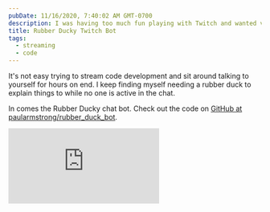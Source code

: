 ```yaml
---
pubDate: 11/16/2020, 7:40:02 AM GMT-0700
description: I was having too much fun playing with Twitch and wanted viewers to be able to help me with “rubber duck debugging”.
title: Rubber Ducky Twitch Bot
tags:
  - streaming
  - code
---
```


It's not easy trying to stream code development and sit around talking to yourself for hours on end. I keep finding myself needing a rubber duck to explain things to while no one is active in the chat.

In comes the Rubber Ducky chat bot. Check out the code on [GitHub at paularmstrong/rubber_duck_bot](https://github.com/paularmstrong/rubber_duck_bot).

<iframe
  class="aspect-video w-full"
  loading="lazy"
  src="https://www.youtube-nocookie.com/embed/at3bGmRHu-c?rel=0"
  frameborder="0"
  allow="accelerometer; autoplay; clipboard-write; encrypted-media; gyroscope; picture-in-picture"
  allowfullscreen
/>
